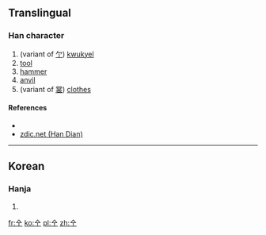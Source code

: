 ==Translingual==

===Han character===
{{Han char|rn=2|rad=丨|as=02|sn=3|four=|canj=OML}}

# (variant of [[亇]]) [[kwukyel]]
# [[tool]]
# [[hammer]]
# [[anvil]]
# (variant of [[裳]]) [[clothes]]

====References====
* {{Han ref|kx=0079.021|dkj=|dj=|hdz=|uh=3403|ud=13315|bh=|bd=}}
*[http://www.zdic.net/zd/zi2/ZdicE3Zdic90Zdic83.htm zdic.net (Han Dian)]

----

==Korean==

===Hanja===
{{ko-hanja|hangeul=마|rv=ma|mr=ma|y=ma|eumhun=망치|ehrv=mangchi|ehmr=mangch'i|ehy=mangchi}}

# {{defn|lang=ko|sort=丨02}}

[[fr:㐃]]
[[ko:㐃]]
[[pl:㐃]]
[[zh:㐃]]